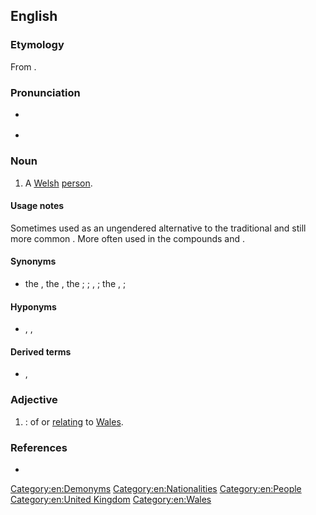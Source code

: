 ==English==

===Etymology===
From {{suffix|en|Wales|ian}}.

===Pronunciation===
* {{a|GA}} {{IPA|en|/ˈweɪljən/|/ˈweɪliən/}}
* {{a|RP}} {{IPA|en|/ˈwei.li.ən/}}

===Noun===
{{en-noun|Welsh|s}}

# {{lb|en|uncommon}} A [[Welsh]] [[person]].

====Usage notes====
Sometimes used as an ungendered alternative to the traditional and still more common {{m|en|Welshman}}. More often used in the compounds {{m|en|North Walian|North}} and {{m|en|South Walian}}.

====Synonyms====
* the {{l|en|Welsh}}, the {{l|en|Welshry}}, the {{l|en|Cymry}} {{q|collective}}; {{l|en|Cambrian}} {{q|dated}}; {{l|en|Welshy}}, {{l|en|Welshie}} {{q|informal, sometimes derogatory}}; the {{l|en|British}}, {{l|en|Briton}} {{q|obsolete}}; {{l|en|Welsher}} {{q|obsolete}}

====Hyponyms====
* {{l|en|Welshman}}, {{l|en|Welshwoman}}, {{l|en|Walesman}} {{q|obsolete}}

====Derived terms====
* {{l|en|North Walian}}, {{l|en|South Walian}}

===Adjective===
{{en-adj}}

# {{lb|en|uncommon}} {{synonym of|en|Welsh}}: of or [[relating]] to [[Wales]].

===References===
* {{R:OED Online|Walian|n|225237|2021}}

[[Category:en:Demonyms]][[Category:en:Nationalities]][[Category:en:People]][[Category:en:United Kingdom]][[Category:en:Wales]]